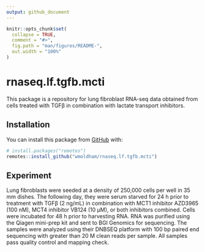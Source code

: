 ```yaml
---
output: github_document
---
```


<!-- README.md is generated from README.Rmd. Please edit that file -->

```r
knitr::opts_chunk$set(
  collapse = TRUE,
  comment = "#>",
  fig.path = "man/figures/README-",
  out.width = "100%"
)
```

# rnaseq.lf.tgfb.mcti

<!-- badges: start -->
<!-- badges: end -->

This package is a repository for lung fibroblast RNA-seq data obtained from 
cells treated with TGFβ in combination with lactate transport inhibitors.  

## Installation

You can install this package from [GitHub](https://github.com/) with:

``` r
# install.packages("remotes")
remotes::install_github("wmoldham/rnaseq.lf.tgfb.mcti")
```

## Experiment

Lung fibroblasts were seeded at a density of 250,000 cells per well in 35 mm 
dishes. The following day, they were serum starved for 24 h prior to treatment 
with TGFβ (2 ng/mL) in combination with MCT1 inhibitor AZD3965 (100 nM), MCT4 
inhibitor VB124 (10 μM), or both inhibitors combined. Cells were incubated for 
48 h prior to harvesting RNA. RNA was purified using the Qiagen mini-prep kit 
and sent to BGI Genomics for sequencing. The samples were analyzed using their 
DNBSEQ platform with 100 bp paired end sequencing with greater than 20 M clean 
reads per sample. All samples pass quality control and mapping check. 
